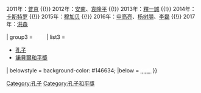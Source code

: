 {{Navbox
| name   = 孔子和平獎
| title = [[孔子和平獎|<span style="color:white;">孔子和平獎</span>]]
| state = {{{state|autocollapse}}}
| listclass = hlist
| titlestyle = color: #ffffff; background-color: #146634;
| groupstyle = color: #ffffff; background-color: #146634; text-align: center;
| group1 = <span style="color:white;">主辦者</span>
| list1 = 
* [[孔慶東]]
* [[譚長流]]
* [[譙達摩]]
* [[羊滌生]]
* [[趙振江]]
* [[周桂鈿]]
* [[李繼興]]
* [[中國國際和平研究中心]]
* [[中國鄉土藝術協會]]
| group2 = <span style="color:white;">得主</span>
| list2  = <div>
2010年：[[連戰]] {{!}}
2011年：[[弗拉基米尔·普京|普京]] {{!}}
2012年：[[科菲·安南|安南]]、[[袁隆平]] {{!}}
2013年：[[釋一誠]] {{!}}
2014年：[[菲德尔·卡斯特罗|卡斯特罗]] {{!}}
2015年：[[羅伯·穆加貝|穆加贝]] {{!}}
2016年：[[申亮亮]]、[[杨树朋]]、[[李磊 (维和战士)|李磊]] {{!}}
2017年：[[洪森]]
</div>
| group3 = <span style="color:white;">相關</span>
| list3  = 
* [[孔子]]
* [[諾貝爾和平獎]]
| belowstyle = background-color: #146634;
|below = {{Icon|Category}} [[:Category:孔子和平獎得主|<span style="color:white;">分类</span>]]
}}<noinclude>
{{collapsible option}}
[[Category:孔子]]
[[Category:孔子和平獎]]</noinclude>